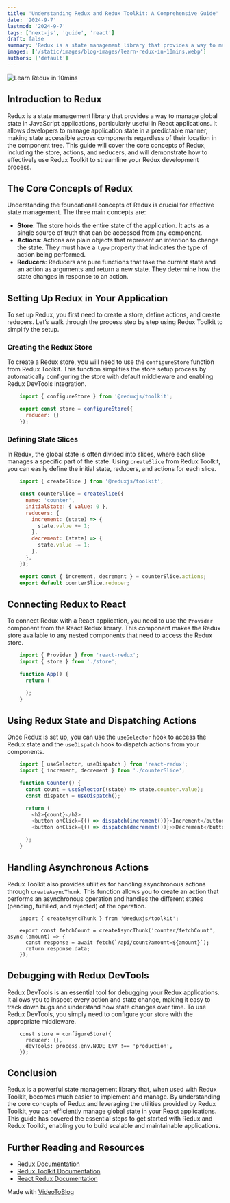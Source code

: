 ```yaml
---
title: 'Understanding Redux and Redux Toolkit: A Comprehensive Guide'
date: '2024-9-7'
lastmod: '2024-9-7'
tags: ['next-js', 'guide', 'react']
draft: false
summary: 'Redux is a state management library that provides a way to manage global state in JavaScript applications, particularly useful in React applications.'
images: ['/static/images/blog-images/learn-redux-in-10mins.webp']
authors: ['default']
---
```


![Learn Redux in 10mins](/static/images/blog-images/learn-redux-in-10mins.webp)

<TOCInline toc={props.toc} asDisclosure />

## Introduction to Redux

Redux is a state management library that provides a way to manage global state in JavaScript applications, particularly useful in React applications. It allows developers to manage application state in a predictable manner, making state accessible across components regardless of their location in the component tree. This guide will cover the core concepts of Redux, including the store, actions, and reducers, and will demonstrate how to effectively use Redux Toolkit to streamline your Redux development process.

## The Core Concepts of Redux

Understanding the foundational concepts of Redux is crucial for effective state management. The three main concepts are:

- **Store**: The store holds the entire state of the application. It acts as a single source of truth that can be accessed from any component.
- **Actions**: Actions are plain objects that represent an intention to change the state. They must have a `type` property that indicates the type of action being performed.
- **Reducers**: Reducers are pure functions that take the current state and an action as arguments and return a new state. They determine how the state changes in response to an action.

## Setting Up Redux in Your Application

To set up Redux, you first need to create a store, define actions, and create reducers. Let’s walk through the process step by step using Redux Toolkit to simplify the setup.

### Creating the Redux Store

To create a Redux store, you will need to use the `configureStore` function from Redux Toolkit. This function simplifies the store setup process by automatically configuring the store with default middleware and enabling Redux DevTools integration.

```ts:store.js
    import { configureStore } from '@reduxjs/toolkit';

    export const store = configureStore({
      reducer: {}
    });
```

### Defining State Slices

In Redux, the global state is often divided into slices, where each slice manages a specific part of the state. Using `createSlice` from Redux Toolkit, you can easily define the initial state, reducers, and actions for each slice.

```ts:counter.js
    import { createSlice } from '@reduxjs/toolkit';

    const counterSlice = createSlice({
      name: 'counter',
      initialState: { value: 0 },
      reducers: {
        increment: (state) => {
          state.value += 1;
        },
        decrement: (state) => {
          state.value -= 1;
        },
      },
    });

    export const { increment, decrement } = counterSlice.actions;
    export default counterSlice.reducer;
```

## Connecting Redux to React

To connect Redux with a React application, you need to use the `Provider` component from the React Redux library. This component makes the Redux store available to any nested components that need to access the Redux store.

```ts:App.js
    import { Provider } from 'react-redux';
    import { store } from './store';

    function App() {
      return (

      );
    }
```

## Using Redux State and Dispatching Actions

Once Redux is set up, you can use the `useSelector` hook to access the Redux state and the `useDispatch` hook to dispatch actions from your components.

```ts:Counter.js
    import { useSelector, useDispatch } from 'react-redux';
    import { increment, decrement } from './counterSlice';

    function Counter() {
      const count = useSelector((state) => state.counter.value);
      const dispatch = useDispatch();

      return (
        <h2>{count}</h2>
        <button onClick={() => dispatch(increment())}>Increment</button>
        <button onClick={() => dispatch(decrement())}>>Decrement</button>

      );
    }
```

## Handling Asynchronous Actions

Redux Toolkit also provides utilities for handling asynchronous actions through `createAsyncThunk`. This function allows you to create an action that performs an asynchronous operation and handles the different states (pending, fulfilled, and rejected) of the operation.

```ts:js
    import { createAsyncThunk } from '@reduxjs/toolkit';

    export const fetchCount = createAsyncThunk('counter/fetchCount', async (amount) => {
      const response = await fetch(`/api/count?amount=${amount}`);
      return response.data;
    });
```

## Debugging with Redux DevTools

Redux DevTools is an essential tool for debugging your Redux applications. It allows you to inspect every action and state change, making it easy to track down bugs and understand how state changes over time. To use Redux DevTools, you simply need to configure your store with the appropriate middleware.

```ts:js
    const store = configureStore({
      reducer: {},
      devTools: process.env.NODE_ENV !== 'production',
    });
```

## Conclusion

Redux is a powerful state management library that, when used with Redux Toolkit, becomes much easier to implement and manage. By understanding the core concepts of Redux and leveraging the utilities provided by Redux Toolkit, you can efficiently manage global state in your React applications. This guide has covered the essential steps to get started with Redux and Redux Toolkit, enabling you to build scalable and maintainable applications.

## Further Reading and Resources

- [Redux Documentation](https://redux.js.org/introduction/getting-started)
- [Redux Toolkit Documentation](https://redux-toolkit.js.org/introduction/getting-started)
- [React Redux Documentation](https://react-redux.js.org/introduction/quick-start)

Made with [VideoToBlog](https://www.videoToBlog.ai)
